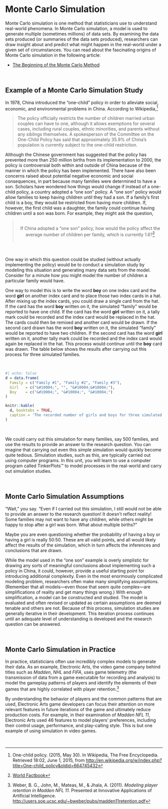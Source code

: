 #  Monte Carlo Simulation {-}

Monte Carlo simulation is one method that statisticians use to understand real-world phenomena. In Monte Carlo simulation, a model is used to generate multiple (sometimes millions) of data sets. By examining the data sets produced (or summaries of the data sets produced), researchers can draw insight about and predict what might happen in the real-world under a given set of circumstances. You can read about the fascinating origins of Monte Carlo simulation in the following article: 

- [The Beginning of the Monte Carlo Method](http://www.webpages.uidaho.edu/~stevel/565/literature/The%20Beginning%20of%20Monte%20Carlo%20Method.pdf)

<br />


## Example of a Monte Carlo Simulation Study {-}

In 1978, China introduced the "one-child" policy in order to alleviate social, economic, and environmental problems in China. According to Wikipedia,^[One-child policy. (2015, May 30). In Wikipedia, The Free Encyclopedia. Retrieved 18:02, June 1, 2015, from [http://en.wikipedia.org/w/index.php?title=One-child_policy&oldid=664745432](http://en.wikipedia.org/w/index.php?title=One-child_policy&oldid=664745432)]

> The policy officially restricts the number of children married urban couples can have to one, although it allows exemptions for several cases, including rural couples, ethnic minorities, and parents without any siblings themselves. A spokesperson of the Committee on the One-Child Policy has said that approximately 35.9% of China's population is currently subject to the one-child restriction.

Although the Chinese government has suggested that the policy has prevented more than 250 million births from its implementation to 2000, the policy is controversial both within and outside of China because of the manner in which the policy has been implemented. There have also been concerns raised about potential negative economic and social consequences, in part because many families were determined to have a son. Scholars have wondered how things would change if instead of a one-child policy, a country adopted a "one son" policy. A "one son" policy would allow families to keep having children until they had a son. If a family's first child is a boy, they would be restricted from having more children. If, however, the first child was a daughter, the family could continue having children until a son was born. For example, they might ask the question,


<!-- <div class="image"> -->
<!--   <img src="img/speech-bubble.png" /> -->
<!--   <span class="oval-thought" style="margin-top:20px;"><center><span style="font-size: .9em;">If China adopted a "one son" policy, how would the policy <br /> affect the average number of children per family, which is currently 1.6^[[World Factbook](https://www.cia.gov/library/publications/the-world-factbook/fields/2127.html)]?</span></center></span> -->
<!-- </div> -->

<center>
<blockquote class="oval-thought">
  <p><br />If China adopted a "one son" policy, how would the policy affect the average number of children per family, which is currently 1.6?^[[World Factbook](https://www.cia.gov/library/publications/the-world-factbook/fields/2127.html)]<br /><br /></p>
</blockquote>
</center>

<br />

One way in which this question could be studied (without actually implementing the policy) would be to conduct a simulation study by modeling this situation and generating many data sets from the model. Consider for a minute how you might model the number of children a particular family would have. 

One way to model this is to write the word **boy** on one index card and the word **girl** on another index card and to place those two index cards in a hat. After mixing up the index cards, you could draw a single card from the hat. If the card has the word **boy** written on it, the simulated "family" would be reported to have one child. If the card has the word **girl** written on it, a tally mark could be recorded and the index card would be replaced in the hat. The cards could then be remixed and another card would be drawn. If the second card drawn has the word **boy** written on it, the simulated "family" would be reported to have two children. If the second card has the word **girl** written on it, another tally mark could be recorded and the index card would again be replaced in the hat. This process would continue until the **boy** card was drawn. The table below shows the results after carrying out this process for three simulated families.

<br />

```r
#| echo: false
d = data.frame(
  Family = c("Family #1", "Family #2", "Family #3"),
  Girl   = c("&#10004;", "", "&#10004;&#10004;"),
  Boy    = c("&#10004;", "&#10004;", "&#10004;")
)

knitr::kable(
  d, booktabs = TRUE,
  caption = 'The recorded number of girls and boys for three simulated families.'
)
```

<br />

We could carry out this simulation for many families, say 500 families, and use the results to provide an answer to the research question. You can imagine that carrying out even this simple simulation would quickly become quite tedious. Simulation studies, such as this, are typically carried out using computer programs. In this unit, you will learn to use a computer program called TinkerPlots&trade; to model processes in the real-world and carry out simulation studies. 

<br />


## Monte Carlo Simulation Assumptions {-}

"Wait," you say. "Even if I carried out this simulation, I still would not be able to provide an answer to the research question! It doesn't reflect reality! Some families may not want to have any children, while others might be happy to stop after a girl was born. What about multiple births?"

Maybe you are even questioning whether the probability of having a boy or having a girl is really 50:50. These are all valid points, and all would likely affect the results of the simulation, which in turn affects the inferences and conclusions that are drawn.

While the model used in the "one son" example is overly simplistic for drawing any sorts of meaningful conclusions about implementing such a policy in China, it could, however, provide a useful starting point for introducing additional complexity. Even in the most enormously complicated modeling problem, researchers often make many simplifying assumptions. (Remember that all models—even those that seem quite complex—are simplifications of reality and get many things wrong.) With enough simplification, a model can be constructed and studied. The model is evaluated and often revised or updated as certain assumptions are deemed tenable and others are not. Because of this process, simulation studies are generally iterative in their development. This iteration process continues until an adequate level of understanding is developed and the research question can be answered.

<br />


## Monte Carlo Simulation in Practice {-}

In practice, statisticians often use incredibly complex models to generate their data. As an example, Electronic Arts, the video game company behind titles such as *Madden*, *NHL* and *FIFA*, uses game telemetry (the transmission of data from a game executable for recording and analysis) to model the gameplay patterns of players and identify the elements of their games that are highly correlated with player retention.^[Weber, B. G., John, M., Mateas, M., &amp; Jhala, A. (2011). *Modeling player retention in Madden NFL 11.*  Presented at Innovative Applications of Artificial Intelligence. [http://users.soe.ucsc.edu/~bweber/pubs/madden11retention.pdf](http://users.soe.ucsc.edu/~bweber/pubs/madden11retention.pdf)] 

By understanding the behavior of players and the common patterns that are used, Electronic Arts game developers can focus their attention on more relevant features in future iterations of the game and ultimately reduce production costs. For example, in their examination of *Madden NFL 11*, Electronic Arts used 46 features to model players' preferences, including their control usage, performance, and play-calling style. This is but one example of using simulation in video games. 

<br />

